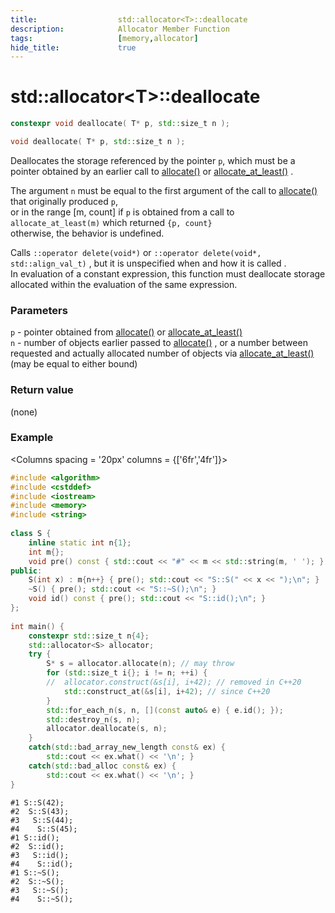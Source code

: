```yaml
---
title:                  std::allocator<T>::deallocate
description:            Allocator Member Function
tags:                   [memory,allocator]
hide_title:             true
---
```



# std::allocator&lt;T>::deallocate

```cpp title="Since C++20"
constexpr void deallocate( T* p, std::size_t n );
```
```cpp title="Until C++20"
void deallocate( T* p, std::size_t n );
```

Deallocates the storage referenced by the pointer `p`, which must be a pointer obtained by an earlier call to 
[allocate()](./allocate) <Since v='cpp23'>or [allocate_at_least()](./allocate_at_least) </Since>.

The argument `n` must be equal to the first argument of the call to [allocate()](./allocate) that originally produced
`p`, <br/> <Since v='cpp23'>or in the range [m, count] if `p` is obtained from a call to `allocate_at_least(m)` which returned `{p, count}` </Since> <br/>
otherwise, the behavior is undefined.

Calls `::operator delete(void*)` <Since v='cpp17'> or `::operator delete(void*, std::align_val_t)` </Since>, but it is unspecified when and how it is called
. <br/> <Since v='cpp20'> In evaluation of a constant expression, this function must deallocate storage allocated within the evaluation of the same expression. </Since>

### Parameters
`p`	-	pointer obtained from [allocate()](./allocate) <Since v='cpp23'>or [allocate_at_least()](./allocate_at_least) </Since>  <br/>
`n`	-	number of objects earlier passed to [allocate()](./allocate)
, <Since v='cpp23'> or a number between requested and actually allocated number of objects via [allocate_at_least()](./allocate_at_least) (may be equal to either bound)</Since>

### Return value
(none)

### Example

<Columns spacing = '20px' columns = {['6fr','4fr']}>
<div>

```cpp 
#include <algorithm>
#include <cstddef>
#include <iostream>
#include <memory>
#include <string>
 
class S {
    inline static int n{1};
    int m{};
    void pre() const { std::cout << "#" << m << std::string(m, ' '); }
public:
    S(int x) : m{n++} { pre(); std::cout << "S::S(" << x << ");\n"; }
    ~S() { pre(); std::cout << "S::~S();\n"; }
    void id() const { pre(); std::cout << "S::id();\n"; }
};
 
int main() {
    constexpr std::size_t n{4};
    std::allocator<S> allocator;
    try {
        S* s = allocator.allocate(n); // may throw
        for (std::size_t i{}; i != n; ++i) {
        //  allocator.construct(&s[i], i+42); // removed in C++20
            std::construct_at(&s[i], i+42); // since C++20
        }
        std::for_each_n(s, n, [](const auto& e) { e.id(); });
        std::destroy_n(s, n);
        allocator.deallocate(s, n);
    }
    catch(std::bad_array_new_length const& ex) { 
        std::cout << ex.what() << '\n'; }
    catch(std::bad_alloc const& ex) { 
        std::cout << ex.what() << '\n'; }
}
```
</div>
<div>

```plaintext title="Result"
#1 S::S(42);
#2  S::S(43);
#3   S::S(44);
#4    S::S(45);
#1 S::id();
#2  S::id();
#3   S::id();
#4    S::id();
#1 S::~S();
#2  S::~S();
#3   S::~S();
#4    S::~S();
```

</div>
</Columns>